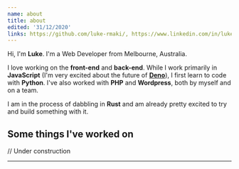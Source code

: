 ```yaml
---
name: about
title: about
edited: '31/12/2020'
links: https://github.com/luke-rmaki/, https://www.linkedin.com/in/luke-ruokaismaki-01b537159/, https://twitter.com/luke_rmaki, https://codepen.io/luke_rmaki
---
```



Hi, I'm **Luke**. I'm a Web Developer from Melbourne,
Australia.

<AboutImage />

I love working on the **front-end** and **back-end**. While I work primarily in **JavaScript** (I'm very excited about the future of **[Deno](https://deno.land/)**), I first learn to code with **Python**. I've also worked with **PHP** and
**Wordpress**, both by myself and on a team.

I am in the process of dabbling in **Rust** and am already pretty excited to try and build something with it.

## Some things I've worked on

// Under construction

---
